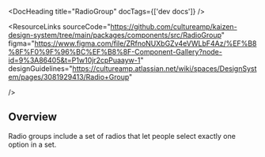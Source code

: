 
<Meta of={RadioGroupStories} />

<DocHeading title="RadioGroup" docTags={['dev docs']} />

<ResourceLinks
  sourceCode="https://github.com/cultureamp/kaizen-design-system/tree/main/packages/components/src/RadioGroup"
  figma="https://www.figma.com/file/ZRfnoNUXbGZv4eVWLbF4Az/%EF%B8%8F%F0%9F%96%BC%EF%B8%8F-Component-Gallery?node-id=9%3A86405&t=P1w10jr2cpPuaayw-1"
  designGuidelines="https://cultureamp.atlassian.net/wiki/spaces/DesignSystem/pages/3081929413/Radio+Group"

/>

<KAIOInstallation exportNames="RadioGroup" />

## Overview

Radio groups include a set of radios that let people select exactly one option in a set.

<Canvas of={RadioGroupStories.Playground} />
<Controls of={RadioGroupStories.Playground} />
